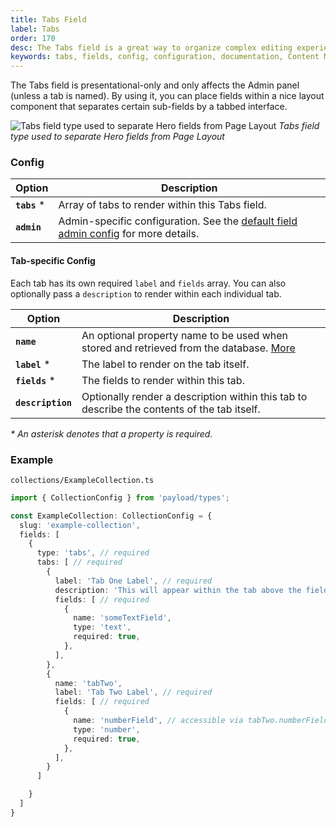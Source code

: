```yaml
---
title: Tabs Field
label: Tabs
order: 170
desc: The Tabs field is a great way to organize complex editing experiences into specific tab-based areas.
keywords: tabs, fields, config, configuration, documentation, Content Management System, cms, headless, javascript, node, react, express
---
```


<Banner >
  The Tabs field is presentational-only and only affects the Admin panel (unless a tab is named). By using it, you can place fields within a nice layout component that separates certain sub-fields by a tabbed interface.
</Banner>

![Tabs field type used to separate Hero fields from Page Layout](https://payloadcms.com/images/docs/fields/tabs/tabs.jpg)
*Tabs field type used to separate Hero fields from Page Layout*

### Config

| Option           | Description |
| ---------------- | ----------- |
| **`tabs`** *     | Array of tabs to render within this Tabs field. |
| **`admin`**      | Admin-specific configuration. See the [default field admin config](/docs/fields/overview#admin-config) for more details. |

#### Tab-specific Config

Each tab has its own required `label` and `fields` array. You can also optionally pass a `description` to render within each individual tab.

| Option            | Description |
| ----------------- | ----------- |
| **`name`**        | An optional property name to be used when stored and retrieved from the database. [More](/docs/fields/overview#field-names) |
| **`label`** *     | The label to render on the tab itself. |
| **`fields`** *    | The fields to render within this tab. |
| **`description`** | Optionally render a description within this tab to describe the contents of the tab itself. |

*\* An asterisk denotes that a property is required.*

### Example

`collections/ExampleCollection.ts`
```ts
import { CollectionConfig } from 'payload/types';

const ExampleCollection: CollectionConfig = {
  slug: 'example-collection',
  fields: [
    {
      type: 'tabs', // required
      tabs: [ // required
        {
          label: 'Tab One Label', // required
          description: 'This will appear within the tab above the fields.',
          fields: [ // required
            {
              name: 'someTextField',
              type: 'text',
              required: true,
            },
          ],
        },
        {
          name: 'tabTwo',
          label: 'Tab Two Label', // required
          fields: [ // required
            {
              name: 'numberField', // accessible via tabTwo.numberField
              type: 'number',
              required: true,
            },
          ],
        }
      ]

    }
  ]
}
```
